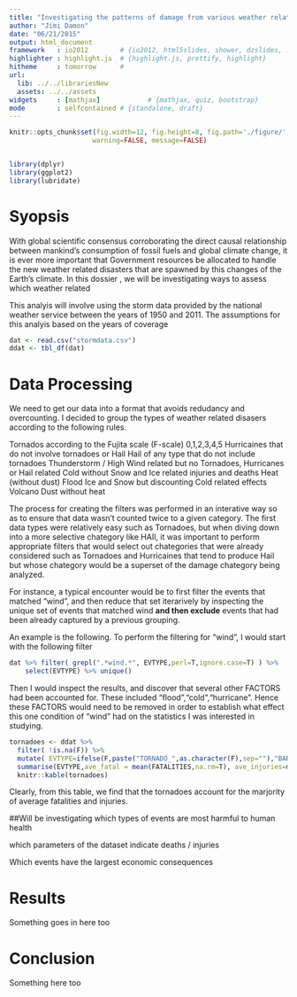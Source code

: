 ```yaml
---
title: "Investigating the patterns of damage from various weather related natural disasters"
author: "Jimi Damon"
date: "06/21/2015"
output: html_document
framework   : io2012        # {io2012, html5slides, shower, dzslides, ...}
highlighter : highlight.js  # {highlight.js, prettify, highlight}
hitheme     : tomorrow      # 
url:
  lib: ../../librariesNew
  assets: ../../assets
widgets     : [mathjax]            # {mathjax, quiz, bootstrap}
mode        : selfcontained # {standalone, draft}
---
```

```r
knitr::opts_chunk$set(fig.width=12, fig.height=8, fig.path='./figure/',
                     warning=FALSE, message=FALSE)


library(dplyr)
library(ggplot2)
library(lubridate)
```


# Syopsis
With global scientific consensus corroborating the direct causal relationship between mankind's consumption of fossil fuels and global climate change, it is ever more important that Government resources be allocated to handle the new weather related disasters that are spawned by this changes of the Earth's climate.  In this dossier , we will be investigating ways to assess which weather related 

This analyis will involve using the storm data provided by the national weather service between the years of 1950 and 2011. The assumptions for this analyis based on the years of coverage 


```r
dat <- read.csv("stormdata.csv")
ddat <- tbl_df(dat)
```


# Data Processing

We need to get our data into a format that avoids redudancy and overcounting. I decided to group the types of weather related disasers according to the following rules. 

Tornados according to the Fujita scale (F-scale)
  0,1,2,3,4,5
Hurricaines that do not involve tornadoes or Hail
Hail of any type that do not include tornadoes
Thunderstorm / High Wind related but no Tornadoes, Hurricanes or Hail related
Cold without Snow and Ice related injuries and deaths
Heat (without dust)
Flood 
Ice and Snow but discounting Cold related effects
Volcano
Dust without heat 


The process for creating the filters was performed in an interative way so as to ensure that data wasn't counted twice to a given category. The first data types were relatively easy such as Tornadoes, but when diving down into a more selective chategory like HAIl, it was important to perform appropriate filters that would select out chategories that were already considered such as Tornadoes and Hurricaines that tend to produce Hail but whose chategory would be a superset of the damage chategory being analyzed.

For instance, a typical encounter would be to first filter the events that matched "wind", and then reduce that set iterarively by inspecting the unique set of events that matched wind **and then exclude** events that had been already captured by a previous grouping.

An example is the following. To perform the filtering for "wind", I would start with the following filter
```r
dat %>% filter( grepl(".*wind.*", EVTYPE,perl=T,ignore.case=T) ) %>%
    select(EVTYPE) %>% unique()
```
Then I would inspect the results, and discover that several other FACTORS had been accounted for. These included "flood","cold","hurricane". Hence these FACTORS would need to be removed in order to establish what effect this one condition of "wind" had on the statistics I was interested in studying.



```r
tornadoes <- ddat %>% 
  filter( !is.na(F)) %>% 
  mutate( EVTYPE=ifelse(F,paste("TORNADO_",as.character(F),sep=""),"BAR")) %>% 
  summarise(EVTYPE,ave_fatal = mean(FATALITIES,na.rm=T), ave_injuries=mean(INJURIES, na.rm=T))
  knitr::kable(tornadoes)
```




Clearly, from this table, we find that the tornadoes account for the 
marjority of average fatalities and injuries. 

##Will be investigating which types of events are most harmful to human health

which parameters of the dataset indicate deaths / injuries



Which events have the largest economic consequences





# Results

Something goes in here too

# Conclusion 

Something here too
